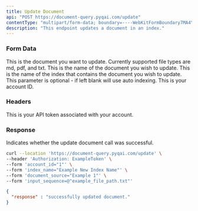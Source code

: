 ```yaml
---
title: Update Document
api: "POST https://document-query.pyqai.com/update"
contentType: "multipart/form-data; boundary=----WebKitFormBoundary7MA4YWxkTrZu0gW'"
description: "This endpoint updates a document in an index."
---
```


### Form Data

<ParamField body="input_sequence" type="file" required>
  This is the document you want to update. Currently supported file types are md, pdf, and txt.
</ParamField>

<ParamField body="document_source" type="string" required>
  This is the name of the document you wish to update.
</ParamField>

<ParamField body="index_name" type="string">
  This is the name of the index that contains the document you wish to update. This parameter is optional - if left blank will use auto indexing.
</ParamField>

<ParamField body="account_id" type="int" required>
  This is your account ID.
</ParamField>

### Headers

<ParamField header="Authorization" type="string" required>
  This is your API token associated with your account.
</ParamField>

### Response

<ResponseField name="response" type="string">
   Indicates whether the update document call was successful.
</ResponseField>

<RequestExample>

```bash Example Request
curl --location 'https://document-query.pyqai.com/update' \
--header 'Authorization: ExampleToken' \
--form 'account_id="1"' \
--form 'index_name="Example New Index Name"' \
--form 'document_source="Example 1"' \
--form 'input_sequence=@"example_file_path.txt"'
```

</RequestExample>

<ResponseExample>

```json Response
{
  "response" : "successfully updated document."
}
```

</ResponseExample>
